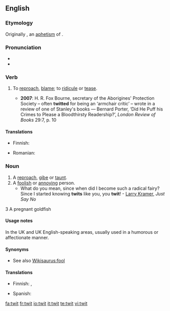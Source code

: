 ==English==

===Etymology===
Originally {{en-term|twite}}, an [[aphetism]] of {{etyl|enm}} {{term|atwite}}.

===Pronunciation===
* {{IPA|/twɪt/}}
* {{rhymes|ɪt}}

===Verb===
{{en-verb|twit|t|ing}}

# {{transitive}} To [[reproach]], [[blame]]; to [[ridicule]] or [[tease]].
#* '''2007''': H. R. Fox Bourne, secretary of the Aborigines' Protection Society – often '''twitted''' for being an ‘armchair critic’ – wrote in a review of one of Stanley's books — Bernard Porter, ‘Did He Puff his Crimes to Please a Bloodthirsty Readership?’, ''London Review of Books'' 29:7, p. 10

====Translations====
{{trans-top|To reproach, blame; to ridicule or tease}}
* Finnish: {{t-|fi|kiusoitella}}
{{trans-mid}}
* Romanian: {{t|ro|mustra}}
{{trans-bottom}}

===Noun===
{{en-noun}}

# A [[reproach]], [[gibe]] or [[taunt]].
# A [[foolish]] or [[annoying]] person.
#* What do you mean, since when did I become such a radical fairy? Since I started knowing '''twits''' like you, you '''twit'''! - [[w:Larry Kramer|Larry Kramer]], ''Just Say No''
3 A pregnant goldfish
====Usage notes====
In the UK and UK English-speaking areas, usually used in a humorous or affectionate manner.

====Synonyms====
* See also [[Wikisaurus:fool]]

====Translations====
{{trans-top|a reproach, gibe or taunt}}
{{trans-mid}}
{{trans-bottom}}

{{trans-top|a foolish or annoying person}}
* Finnish: {{t+|fi|ääliö}}, {{t+|fi|typerys}}
{{trans-mid}}
* Spanish: {{t-|es|gilí|m|f}}
{{trans-bottom}}

[[fa:twit]]
[[fr:twit]]
[[io:twit]]
[[it:twit]]
[[te:twit]]
[[vi:twit]]